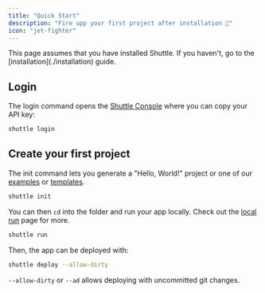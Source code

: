 ```yaml
---
title: "Quick Start"
description: "Fire upp your first project after installation 🚀"
icon: "jet-fighter"
---
```


<Note>
This page assumes that you have installed Shuttle.
If you haven't, go to the [installation](./installation) guide.
</Note>

## Login

The login command opens the [Shuttle Console](https://console.shuttle.dev/) where you can copy your API key:

```sh
shuttle login
```

## Create your first project

The init command lets you generate a "Hello, World!" project or one of our [examples](/examples) or [templates](/templates).

```sh
shuttle init
```

You can then `cd` into the folder and run your app locally. Check out the [local run](./local-run) page for more.

```sh
shuttle run
```

Then, the app can be deployed with:

```sh
shuttle deploy --allow-dirty
```

<Info>`--allow-dirty` or `--ad` allows deploying with uncommitted git changes.</Info>
